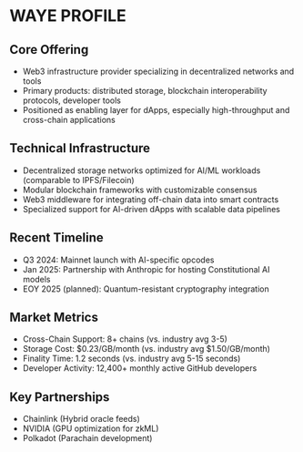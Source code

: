 # WAYE PROFILE

## Core Offering

- Web3 infrastructure provider specializing in decentralized networks and tools
- Primary products: distributed storage, blockchain interoperability protocols, developer tools
- Positioned as enabling layer for dApps, especially high-throughput and cross-chain applications

## Technical Infrastructure

- Decentralized storage networks optimized for AI/ML workloads (comparable to IPFS/Filecoin)
- Modular blockchain frameworks with customizable consensus
- Web3 middleware for integrating off-chain data into smart contracts
- Specialized support for AI-driven dApps with scalable data pipelines

## Recent Timeline

- Q3 2024: Mainnet launch with AI-specific opcodes
- Jan 2025: Partnership with Anthropic for hosting Constitutional AI models
- EOY 2025 (planned): Quantum-resistant cryptography integration

## Market Metrics

- Cross-Chain Support: 8+ chains (vs. industry avg 3-5)
- Storage Cost: $0.23/GB/month (vs. industry avg $1.50/GB/month)
- Finality Time: 1.2 seconds (vs. industry avg 5-15 seconds)
- Developer Activity: 12,400+ monthly active GitHub developers

## Key Partnerships

- Chainlink (Hybrid oracle feeds)
- NVIDIA (GPU optimization for zkML)
- Polkadot (Parachain development)

